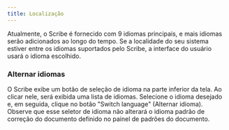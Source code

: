 ```yaml
---
title: Localização
---
```



Atualmente, o Scribe é fornecido com 9 idiomas principais, e mais idiomas serão adicionados ao longo do tempo. Se a localidade do seu sistema estiver entre os idiomas suportados pelo Scribe, a interface do usuário usará o idioma escolhido.

### Alternar idiomas

O Scribe exibe um botão de seleção de idioma na parte inferior da tela. Ao clicar nele, será exibida uma lista de idiomas. Selecione o idioma desejado e, em seguida, clique no botão "Switch language" (Alternar idioma).  
Observe que esse seletor de idioma não alterará o idioma padrão de correção do documento definido no painel de padrões do documento.

